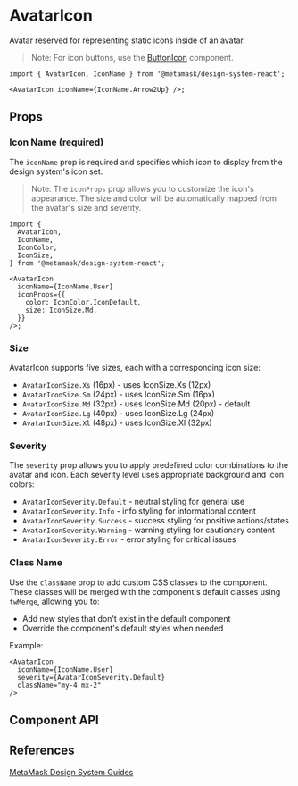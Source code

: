 

# AvatarIcon

Avatar reserved for representing static icons inside of an avatar.

> Note: For icon buttons, use the [ButtonIcon](/docs/react-components-buttonicon--docs) component.

```tsx
import { AvatarIcon, IconName } from '@metamask/design-system-react';

<AvatarIcon iconName={IconName.Arrow2Up} />;
```

<Canvas of={AvatarIconStories.Default} />

## Props

### Icon Name (required)

The `iconName` prop is required and specifies which icon to display from the design system's icon set.

<Canvas of={AvatarIconStories.IconNameStory} />

> Note: The `iconProps` prop allows you to customize the icon's appearance. The size and color will be automatically mapped from the avatar's size and severity.

```tsx
import {
  AvatarIcon,
  IconName,
  IconColor,
  IconSize,
} from '@metamask/design-system-react';

<AvatarIcon
  iconName={IconName.User}
  iconProps={{
    color: IconColor.IconDefault,
    size: IconSize.Md,
  }}
/>;
```

### Size

AvatarIcon supports five sizes, each with a corresponding icon size:

- `AvatarIconSize.Xs` (16px) - uses IconSize.Xs (12px)
- `AvatarIconSize.Sm` (24px) - uses IconSize.Sm (16px)
- `AvatarIconSize.Md` (32px) - uses IconSize.Md (20px) - default
- `AvatarIconSize.Lg` (40px) - uses IconSize.Lg (24px)
- `AvatarIconSize.Xl` (48px) - uses IconSize.Xl (32px)

<Canvas of={AvatarIconStories.Size} />

### Severity

The `severity` prop allows you to apply predefined color combinations to the avatar and icon. Each severity level uses appropriate background and icon colors:

- `AvatarIconSeverity.Default` - neutral styling for general use
- `AvatarIconSeverity.Info` - info styling for informational content
- `AvatarIconSeverity.Success` - success styling for positive actions/states
- `AvatarIconSeverity.Warning` - warning styling for cautionary content
- `AvatarIconSeverity.Error` - error styling for critical issues

<Canvas of={AvatarIconStories.Severity} />

### Class Name

Use the `className` prop to add custom CSS classes to the component. These classes will be merged with the component's default
classes using `twMerge`, allowing you to:

- Add new styles that don't exist in the default component
- Override the component's default styles when needed

Example:

```tsx
<AvatarIcon
  iconName={IconName.User}
  severity={AvatarIconSeverity.Default}
  className="my-4 mx-2"
/>
```

## Component API

<Controls of={AvatarIconStories.Default} />

## References

[MetaMask Design System Guides](https://www.notion.so/MetaMask-Design-System-Guides-Design-f86ecc914d6b4eb6873a122b83c12940)
